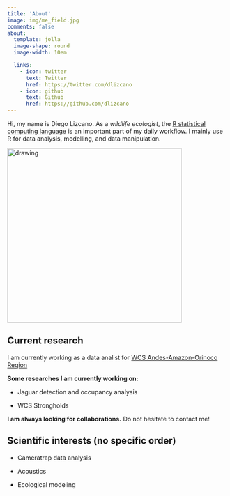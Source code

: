 ```yaml
---
title: 'About'
image: img/me_field.jpg
comments: false
about:
  template: jolla
  image-shape: round
  image-width: 10em

  links:
    - icon: twitter
      text: Twitter
      href: https://twitter.com/dlizcano
    - icon: github
      text: Github
      href: https://github.com/dlizcano
---
```


Hi, my name is Diego Lizcano. As a _wildlife ecologist_, the [R statistical computing language](https://www.r-project.org/) is an important part of my daily workflow. I mainly use R for data analysis, modelling, and data manipulation.

<img src="/img/me2024.jpg" alt="drawing" width="400"/>

## Current research

I am currently working as a data analist for [WCS Andes-Amazon-Orinoco Region](http://www.wcs.org)

**Some researches I am currently working on:**

- Jaguar detection and occupancy analysis

- WCS Strongholds 

**I am always looking for collaborations.** Do not hesitate to contact me!

## Scientific interests (no specific order)

- Cameratrap data analysis  

- Acoustics

- Ecological modeling 

